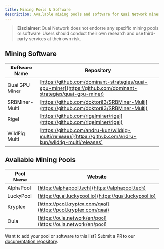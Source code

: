 ```yaml
---
title: Mining Pools & Software
description: Available mining pools and software for Quai Network miners.
---
```


> **Disclaimer**: Quai Network does not endorse any specific mining pools or software. Users should conduct their own research and use third-party services at their own risk.

## Mining Software

| Software Name | Repository |
|--------------|------------|
| Quai GPU Miner | [https://github.com/dominant-strategies/quai-gpu-miner](https://github.com/dominant-strategies/quai-gpu-miner) |
| SRBMiner-Multi | [https://github.com/doktor83/SRBMiner-Multi](https://github.com/doktor83/SRBMiner-Multi) |
| Rigel | [https://github.com/rigelminer/rigel](https://github.com/rigelminer/rigel) |
| WildRig Multi | [https://github.com/andru-kun/wildrig-multi/releases](https://github.com/andru-kun/wildrig-multi/releases) |

## Available Mining Pools

| Pool Name | Website |
|-----------|---------|
| AlphaPool | [https://alphapool.tech](https://alphapool.tech) |
| LuckyPool | [https://quai.luckypool.io](https://quai.luckypool.io) |
| Kryptex | [https://pool.kryptex.com/quai](https://pool.kryptex.com/quai) |
| Oula | [https://oula.network/en/pool](https://oula.network/en/pool) |

Want to add your pool or software to this list? Submit a PR to our [documentation repository](https://github.com/dominant-strategies/quai-docs).